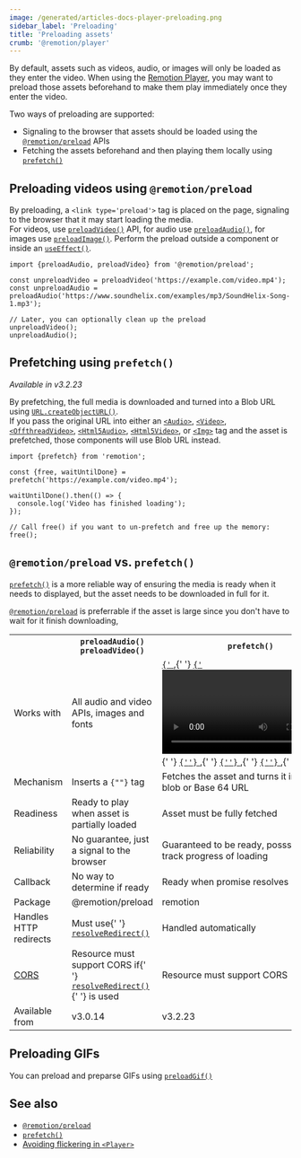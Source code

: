 ```yaml
---
image: /generated/articles-docs-player-preloading.png
sidebar_label: 'Preloading'
title: 'Preloading assets'
crumb: '@remotion/player'
---
```


By default, assets such as videos, audio, or images will only be loaded as they enter the video. When using the [Remotion Player](/docs/terminology/player), you may want to preload those assets beforehand to make them play immediately once they enter the video.

Two ways of preloading are supported:

- Signaling to the browser that assets should be loaded using the [`@remotion/preload`](/docs/preload) APIs
- Fetching the assets beforehand and then playing them locally using [`prefetch()`](/docs/prefetch)

## Preloading videos using `@remotion/preload`

By preloading, a `<link type='preload'>` tag is placed on the page, signaling to the browser that it may start loading the media.  
For videos, use [`preloadVideo()`](/docs/preload/preload-video) API, for audio use [`preloadAudio()`](/docs/preload/preload-audio), for images use [`preloadImage()`](/docs/preload/preload-image). Perform the preload outside a component or inside an [`useEffect()`](https://react.dev/reference/react/useEffect).

```tsx twoslash
import {preloadAudio, preloadVideo} from '@remotion/preload';

const unpreloadVideo = preloadVideo('https://example.com/video.mp4');
const unpreloadAudio = preloadAudio('https://www.soundhelix.com/examples/mp3/SoundHelix-Song-1.mp3');

// Later, you can optionally clean up the preload
unpreloadVideo();
unpreloadAudio();
```

## Prefetching using `prefetch()`

_Available in v3.2.23_

By prefetching, the full media is downloaded and turned into a Blob URL using [`URL.createObjectURL()`](https://developer.mozilla.org/en-US/docs/Web/API/URL/createObjectURL).  
If you pass the original URL into either an [`<Audio>`](/docs/media/audio), [`<Video>`](/docs/media/video), [`<OffthreadVideo>`](/docs/offthreadvideo), [`<Html5Audio>`](/docs/html5-audio), [`<Html5Video>`](/docs/html5-video), or [`<Img>`](/docs/img) tag and the asset is prefetched, those components will use Blob URL instead.

```tsx twoslash
import {prefetch} from 'remotion';

const {free, waitUntilDone} = prefetch('https://example.com/video.mp4');

waitUntilDone().then(() => {
  console.log('Video has finished loading');
});

// Call free() if you want to un-prefetch and free up the memory:
free();
```

## `@remotion/preload` vs. `prefetch()`

[`prefetch()`](/docs/prefetch) is a more reliable way of ensuring the media is ready when it needs to displayed, but the asset needs to be downloaded in full for it.

[`@remotion/preload`](/docs/preload) is preferrable if the asset is large since you don't have to wait for it finish downloading,

<table>
  <tr>
    <th></th>
    <th>
      <div>
        <code>preloadAudio()</code>
        <br />
        <code>preloadVideo()</code>
      </div>
    </th>
    <th>
      <div>
        <code>prefetch()</code>
      </div>
    </th>
  </tr>
  <tr>
    <td>Works with</td>
    <td>All audio and video APIs, images and fonts</td>
    <td>
      <a href="/docs/media/audio">
        <code>{'<Audio/>'}</code>
      </a>
      ,{' '}
      <a href="/docs/media/video">
        <code>{'<Video/>'}</code>
      </a>
      ,{' '}
      <a href="/docs/html5-audio">
        <code>{'<Html5Audio/>'}</code>
      </a>
      ,{' '}
      <a href="/docs/html5-video">
        <code>{'<Html5Video/>'}</code>
      </a>
      ,{' '}
      <a href="/docs/img">
        <code>{'<Img/>'}</code>
      </a>
      ,{' '}
      <a href="/docs/offthreadvideo">
        <code>{'<OffthreadVideo/>'}</code>
      </a>
    </td>
  </tr>
  <tr>
    <td>Mechanism</td>
    <td>
      Inserts a <code>{"<link type='preload'>"}</code> tag
    </td>
    <td>Fetches the asset and turns it into a URL blob or Base 64 URL</td>
  </tr>
  <tr>
    <td>Readiness</td>
    <td style={{color: 'green'}}>Ready to play when asset is partially loaded</td>
    <td style={{color: 'red'}}>Asset must be fully fetched</td>
  </tr>
  <tr>
    <td>Reliability</td>
    <td style={{color: 'red'}}>No guarantee, just a signal to the browser</td>
    <td style={{color: 'green'}}>Guaranteed to be ready, posssible to track progress of loading</td>
  </tr>
  <tr>
    <td>Callback</td>
    <td
      style={{
        color: 'red',
      }}
    >
      No way to determine if ready
    </td>
    <td
      style={{
        color: 'green',
      }}
    >
      Ready when promise resolves
    </td>
  </tr>
  <tr>
    <td>Package</td>
    <td>@remotion/preload</td>
    <td>remotion</td>
  </tr>
  <tr>
    <td>Handles HTTP redirects</td>
    <td>
      Must use{' '}
      <a href="/docs/preload/resolve-redirect">
        <code>resolveRedirect()</code>
      </a>
    </td>
    <td>Handled automatically</td>
  </tr>
  <tr>
    <td>
      <a href="https://developer.mozilla.org/en-US/docs/Web/HTTP/CORS">CORS</a>
    </td>
    <td>
      Resource must support CORS if{' '}
      <a href="/docs/preload/resolve-redirect">
        <code>resolveRedirect()</code>
      </a>{' '}
      is used
    </td>
    <td>Resource must support CORS</td>
  </tr>
  <tr>
    <td>Available from</td>
    <td>v3.0.14</td>
    <td>v3.2.23</td>
  </tr>
</table>

## Preloading GIFs

You can preload and preparse GIFs using [`preloadGif()`](/docs/gif/preload-gif)

## See also

- [`@remotion/preload`](/docs/preload)
- [`prefetch()`](/docs/prefetch)
- [Avoiding flickering in `<Player>`](/docs/troubleshooting/player-flicker)
